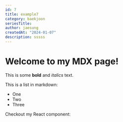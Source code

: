 ```yaml
---
id: 7
title: example7
category: baekjoon
seriesTitle:
author: jaesung
createdAt: "2024-01-07"
description: sssss
---
```

# Welcome to my MDX page!


This is some **bold** and _italics_ text.

This is a list in markdown:

- One
- Two
- Three

Checkout my React component:
